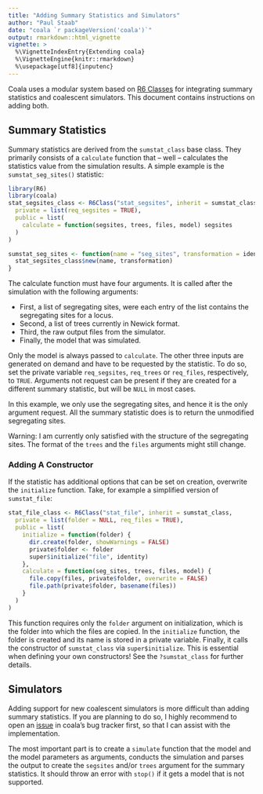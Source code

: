 ```yaml
---
title: "Adding Summary Statistics and Simulators"
author: "Paul Staab"
date: "coala `r packageVersion('coala')`"
output: rmarkdown::html_vignette
vignette: >
  %\VignetteIndexEntry{Extending coala}
  %\VignetteEngine{knitr::rmarkdown}
  %\usepackage[utf8]{inputenc}
---
```


Coala uses a modular system based on 
[R6 Classes](https://cran.r-project.org/package=R6) for integrating summary
statistics and coalescent simulators. This document contains instructions on
adding both.


Summary Statistics
------------------
Summary statistics are derived from the `sumstat_class` base class. They
primarily consists of a `calculate` function that -- well -- calculates the
statistics value from the simulation results. A simple example is the 
`sumstat_seg_sites()` statistic:

```r
library(R6)
library(coala)
stat_segsites_class <- R6Class("stat_segsites", inherit = sumstat_class,
  private = list(req_segsites = TRUE),
  public = list(
    calculate = function(segsites, trees, files, model) segsites
  )
)

sumstat_seg_sites <- function(name = "seg_sites", transformation = identity) {
  stat_segsites_class$new(name, transformation)
}
```

The calculate function must have four arguments. It is called after the 
simulation with the following arguments:

- First, a list of segregating sites, were each entry of the list contains
  the segregating sites for a locus.
- Second, a list of trees currently in Newick format.
- Third, the raw output files from the simulator.
- Finally, the model that was simulated.

Only the model is always passed to `calculate`. The other three inputs are
generated on demand and have to be requested by the statistic. To do so,
set the private variable `req_segsites`, `req_trees` or `req_files`, 
respectively, to `TRUE`. Arguments not request can be present if they are 
created for a different summary statistic, but will be `NULL` in most cases.

In this example, we only use the segregating sites, and hence it is the only
argument request. All the summary statistic does is to return the unmodified 
segregating sites.

Warning: I am currently only satisfied with the structure of the segregating
sites. The format of the `trees` and the `files` arguments might still change.


### Adding A Constructor

If the statistic has additional options that can be set on creation, overwrite
the `initialize` function. Take, for example a simplified version of 
`sumstat_file`:

```r
stat_file_class <- R6Class("stat_file", inherit = sumstat_class,
  private = list(folder = NULL, req_files = TRUE),
  public = list(
    initialize = function(folder) {
      dir.create(folder, showWarnings = FALSE)
      private$folder <- folder
      super$initialize("file", identity)
    },
    calculate = function(seg_sites, trees, files, model) {
      file.copy(files, private$folder, overwrite = FALSE)
      file.path(private$folder, basename(files))
    }
  )
)
```

This function requires only the `folder` argument on initialization, which is
the folder into which the files are copied. In the `initialize` function, the
folder is created and its name is stored in a private variable. Finally,
it calls the constructor of `sumstat_class` via `super$initialize`. This is 
essential when defining your own constructors! See the `?sumstat_class` for
further details.



Simulators
----------

Adding support for new coalescent simulators is more difficult than adding
summary statistics. If you are planning to do so, I highly recommend to open
an [issue](https://github.com/statgenlmu/coala/issues/new) in coala's bug tracker
first, so that I can assist with the implementation.

The most important part is to create a `simulate` function that the model and 
the model parameters as arguments, conducts the simulation and parses the 
output to create the `segsites` and/or `trees` argument for the summary 
statistics. It should throw an error with `stop()` if it gets a model that is
not supported.
